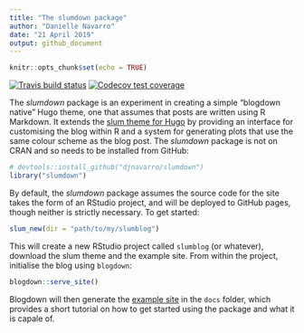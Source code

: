 ```yaml
---
title: "The slumdown package"
author: "Danielle Navarro"
date: "21 April 2019"
output: github_document
---
```


```r
knitr::opts_chunk$set(echo = TRUE)
```

[![Travis build status](https://travis-ci.org/djnavarro/slumdown.svg?branch=master)](https://travis-ci.org/djnavarro/slumdown) [![Codecov test coverage](https://codecov.io/gh/djnavarro/slumdown/branch/master/graph/badge.svg)](https://codecov.io/gh/djnavarro/slumdown?branch=master)


The *slumdown* package is an experiment in creating a simple "blogdown native" Hugo theme, one that assumes that posts are written using R Markdown. It extends the [slum theme for Hugo](https://github.com/djnavarro/hugo-slum) by providing an interface for customising the blog within R and a system for generating plots that use the same colour scheme as the blog post. The *slumdown* package is not on CRAN and so needs to be installed from GitHub:

```r
# devtools::install_github("djnavarro/slumdown")
library("slumdown")
```

By default, the *slumdown* package assumes the source code for the site takes the form of an RStudio project, and will be deployed to GitHub pages, though neither is strictly necessary. To get started:

```r
slum_new(dir = "path/to/my/slumblog") 
```

This will create a new RStudio project called `slumblog` (or whatever), download the slum theme and the example site. From within the project, initialise the blog using `blogdown`:

```r
blogdown::serve_site()
```

Blogdown will then generate the [example site](https://djnavarro.github.io/hugo-slum/) in the `docs` folder, which provides a short tutorial on how to get started using the package and what it is capale of. 
